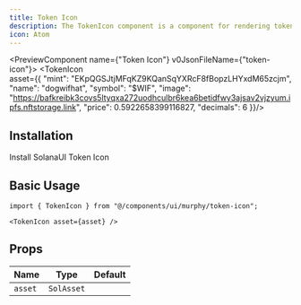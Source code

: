 ```yaml
---
title: Token Icon
description: The TokenIcon component is a component for rendering token icons with loading and fallback states.
icon: Atom
---
```


<PreviewComponent name={"Token Icon"} v0JsonFileName={"token-icon"}>
  <TokenIcon     
    asset={{
    "mint": "EKpQGSJtjMFqKZ9KQanSqYXRcF8fBopzLHYxdM65zcjm",
    "name": "dogwifhat",
    "symbol": "$WIF",
    "image": "https://bafkreibk3covs5ltyqxa272uodhculbr6kea6betidfwy3ajsav2vjzyum.ipfs.nftstorage.link",
    "price": 0.5922658399116827,
    "decimals": 6
    }}/>
</PreviewComponent>

## Installation

<Steps>
    <Step>
        Install SolanaUI Token Icon
              <InstallationCommands
      packageUrl={`${process.env.NEXT_PUBLIC_BASE_URL}/r/token-icon.json`}
    />
    </Step>
</Steps>

## Basic Usage

```tsx
import { TokenIcon } from "@/components/ui/murphy/token-icon";
```
```tsx
<TokenIcon asset={asset} />
````

## Props

| Name                     | Type                                     | Default |
| ------------------------ | ---------------------------------------- | ------- |
| `asset`                 | `SolAsset`                                |    |